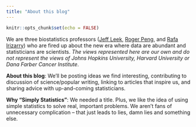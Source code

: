 ```yaml
---
title: "About this blog"
---
```


```r
knitr::opts_chunk$set(echo = FALSE)
```

We are three biostatistics professors ([Jeff Leek](https://jtleek.com), [Roger Peng](https://rdpeng.org), and [Rafa Irizarry](http://rafalab.dfci.harvard.edu)) who are fired up about the new era where data are abundant and statisticians are scientists. _The views represented here are our own and do not represent the views of Johns Hopkins University, Harvard University or Dana Farber Cancer Institute_.

**About this blog**: We’ll be posting ideas we find interesting, contributing to discussion of science/popular writing, linking to articles that inspire us, and sharing advice with up-and-coming statisticians.

**Why “Simply Statistics”**: We needed a title. Plus, we like the idea of using simple statistics to solve real, important problems. We aren’t fans of unnecessary complication -- that just leads to lies, damn lies and something else.
